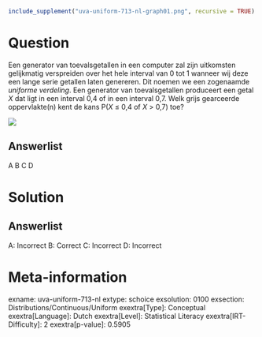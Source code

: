 ```r
include_supplement("uva-uniform-713-nl-graph01.png", recursive = TRUE)
```

Question
========

Een generator van toevalsgetallen in een computer zal zijn uitkomsten
gelijkmatig verspreiden over het hele interval van 0 tot 1 wanneer wij
deze een lange serie getallen laten genereren. Dit noemen we een
zogenaamde *uniforme verdeling*. Een generator van toevalsgetallen
produceert een getal *X* dat ligt in een interval 0,4 of in een interval
0,7. Welk grijs gearceerde oppervlakte(n) kent de kans P(*X* ≤ 0,4 of *X* \> 0,7) toe?

![](uva-uniform-713-nl-graph01.png)

Answerlist
----------

A
B
C
D

Solution
========

Answerlist
----------

A: Incorrect
B: Correct
C: Incorrect
D: Incorrect

Meta-information
================
exname: uva-uniform-713-nl
extype: schoice
exsolution: 0100
exsection: Distributions/Continuous/Uniform
exextra[Type]: Conceptual
exextra[Language]: Dutch
exextra[Level]: Statistical Literacy
exextra[IRT-Difficulty]: 2
exextra[p-value]: 0.5905
